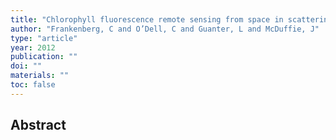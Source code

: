 ```yaml
---
title: "Chlorophyll fluorescence remote sensing from space in scattering atmospheres: implications for its retrieval and interferences with atmospheric CO2 retrievals"
author: "Frankenberg, C and O’Dell, C and Guanter, L and McDuffie, J"
type: "article"
year: 2012
publication: ""
doi: ""
materials: ""
toc: false
---
```


## Abstract

